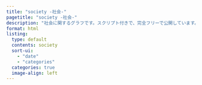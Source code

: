 ```yaml
---
title: "society -社会-"
pagetitle: "society -社会-"
description: "社会に関するグラフです。スクリプト付きで、完全フリーで公開しています。"
format: html
listing:
  type: default
  contents: society
  sort-ui:
    - "date"
    - "categories"
  categories: true
  image-align: left
---
```

